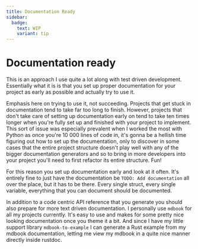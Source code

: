 ```yaml
---
title: Documentation Ready
sidebar:
  badge:
    text: WIP
    variant: tip
---
```


# Documentation ready

This is an approach I use quite a lot along with test driven development. Essentially what it is is that you set up proper documentation for your project as early as possible and actually try to use it.

Emphasis here on trying to use it, not succeeding. Projects that get stuck in documentation tend to take far too long to finish. However, projects that don't take care of setting up documentation early on tend to take ten times longer when you're fully set up and finished with your project to implement. This sort of issue was especially prevalent when I worked the most with Python as once you're 10 000 lines of code in, it's gonna be a hellish time figuring out how to set up the documentation, only to discover in some cases that the entire project structure doesn't play well with any of the bigger documentation generators and so to bring in more developers into your project you'll need to first refactor its entire structure. Fun!

For this reason you set up documentation early and look at it often. It's entirely fine to just have the documentation be `TODO: Add documentation` all over the place, but it has to be there. Every single struct, every single variable, everything that you can document should be documented.

In addition to a code centric API reference that you generate you should also prepare for more text driven documentation. I personally use `mdbook` for all my projects currently. It's easy to use and makes for some pretty nice looking documentation once you theme it a bit. And since I have my little support library `mdbook-to-example` I can generate a Rust example from my mdbook documentation, letting me view my mdbook in a quite nice manner directly inside rustdoc.
